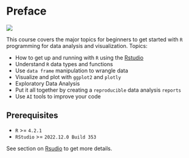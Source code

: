 # Preface {.unnumbered}
![](imgs/course_logo.png)

This course covers the major topics for beginners to get started with `R` programming for data analysis and visualization. 
Topics:

*	How to get up and running with `R` using the [Rstudio](https://posit.co/products/open-source/rstudio/)
*	Understand `R` data types and functions 
*	Use `data frame` manipulation to wrangle data
*	Visualize and plot with `ggplot2` and `plotly`
* Exploratory Data Analysis
*	Put it all together by creating a `reproducible` data analysis `reports`
* Use `AI` tools to improve your code

## Prerequisites
* `R` >= `4.2.1`
* `RStudio` >= `2022.12.0 Build 353`

See section on [Rsudio](https://creativedatasolutions.github.io/R_programming_for_DS_beginner/R_studio.html) to get more details.


